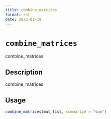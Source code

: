 ```yaml
--- 
title: combine_matrices 
format: rst 
date: 2023-01-19 
--- 
```

# `combine_matrices`

combine_matrices


## Description

combine_matrices


## Usage

```r
combine_matrices(mat_list, summarize = "sum")
```


